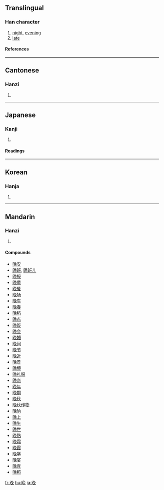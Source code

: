 {{zh-forms|{{zh-lookup|晚}}|{{zh-lookup|晩}}}}
{{see|晩}}

==Translingual==
===Han character===
{{Han char|rn=72|rad=日|as=07|sn=11|four=6701<sub>6</sub>|canj=日弓日山 (ANAU)}}
# [[night]], [[evening]]
# [[late]]
====References====
{{Han ref|kx=0495.340|dkj=13940|dj=0861.210|hdz=21514.040|uh=665A|ud=26202|bh=B1DF|bd=45535}}

----
==Cantonese==
===Hanzi===
{{yue-hanzi|jyut=|y=maan5}}
# {{defn|Cantonese}}

----
==Japanese==
===Kanji===
{{ja-kanji|grade=|rs=日07}}
# {{defn|Japanese}} 
====Readings====
{{ja-readings|on=[[ばん]] (ban)|kun=[[くれ]] (kure), [[おそい]] (osoi)}}

----
==Korean==
===Hanja===
{{ko-hanja|hangeul=만|eumhun=|rv=man|mr=man|y=man}}
# {{defn|Korean}}

----
==Mandarin==
===Hanzi===
{{cmn-hanzi|pin=[[wǎn]] ([[wan3]])|wg=wan<sup>3</sup>}}
# {{defn|Mandarin}}

====Compounds====
*[[晚安]]
*[[晚班]], [[晚班儿]]
*[[晚报]]
*[[晚辈]]
*[[晚餐]]
*[[晚场]]
*[[晚车]]
*[[晚春]]
*[[晚稻]]
*[[晚点]]
*[[晚饭]]
*[[晚会]]
*[[晚婚]]
*[[晚间]]
*[[晚节]]
*[[晚近]]
*[[晚景]]
*[[晚境]]
*[[晚礼服]]
*[[晚恋]]
*[[晚年]]
*[[晚期]]
*[[晚秋]]
*[[晚秋作物]]
*[[晚晌]]
*[[晚上]]
*[[晚生]]
*[[晚世]]
*[[晚熟]]
*[[晚霜]]
*[[晚霞]]
*[[晚学]]
*[[晚宴]]
*[[晚育]]
*[[晚照]]

[[fr:晚]]
[[hu:晚]]
[[ja:晚]]